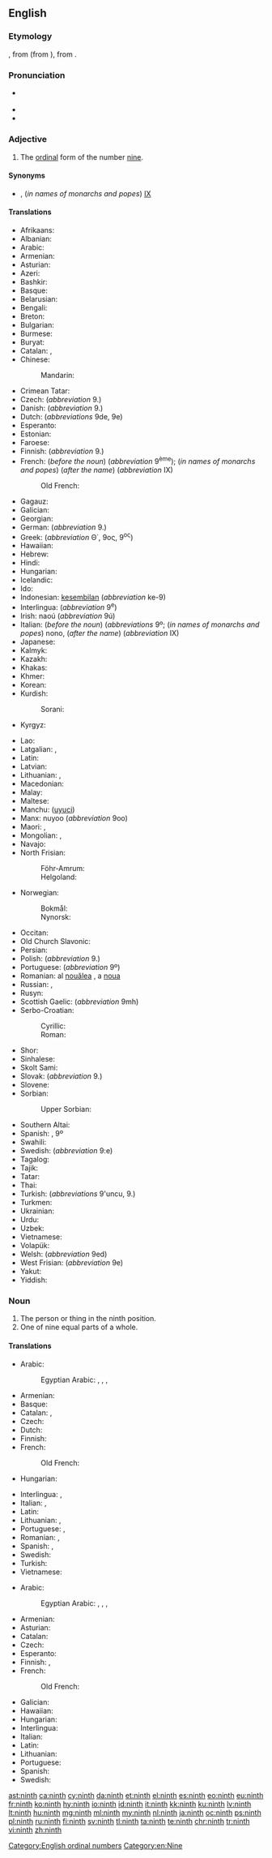 ==English==
{{wikipedia}}
{{number box|en|9}}

===Etymology===
{{etyl|enm|en}} {{m|enm|ninthe}}, from {{etyl|ang|en}} {{m|ang|nigoþa||tr=nigonthe}} (from {{m|ang|nigon||nine}}), from {{etyl|gem-pro|en}} {{m|gem-pro|*newundô}}.

===Pronunciation===
* {{a|UK|US}} {{IPA|/naɪnθ/|lang=en}}
* {{audio|en-us-ninth.ogg|Audio (US)|lang=en}}
* {{rhymes|aɪnθ|lang=en}}

===Adjective===
{{en-adj|-}}

# The [[ordinal]] form of the number [[nine]].

====Synonyms====
* {{l|en|9th}}, (''in names of monarchs and popes'') [[IX]]

====Translations====
{{trans-top|ordinal form of nine}}
* Afrikaans: {{t|af|negende}}
* Albanian: {{t+|sq|nëntë}}
* Arabic: {{t|ar|تَاسِع|m}}
* Armenian: {{t+|hy|իններորդ}}
* Asturian: {{t+|ast|novenu}}
* Azeri: {{t|az|doqquzuncu}}
* Bashkir: {{t|ba|туғыҙынсы|sc=Cyrl}}
* Basque: {{t+|eu|bederatzigarren}}
* Belarusian: {{t|be|дзявя́ты|m|sc=Cyrl}}
* Bengali: {{t|bn|নবম|tr=nôbôm}}
* Breton: {{t+|br|navvet}}
* Bulgarian: {{t|bg|деве́ти|m|sc=Cyrl}}
* Burmese: {{t+|my|နဝမ|sc=Mymr}}
* Buryat: {{t|bua|юһэдэхи}}
* Catalan: {{t|ca|novè}}, {{t|ca|9è}}
* Chinese:
*: Mandarin: {{t+|cmn|第九|tr=dìjiǔ|sc=Hani}}
* Crimean Tatar: {{t|crh|doquzıncı}}
* Czech: {{t+|cs|devátý}} (''abbreviation'' 9.)
* Danish: {{t+|da|niende}} (''abbreviation'' 9.)
* Dutch: {{t+|nl|negende}} (''abbreviations'' 9de, 9e)
* Esperanto: {{t+|eo|naŭa}}
* Estonian: {{t|et|üheksas}}
* Faroese: {{t|fo|níggjundi}}
* Finnish: {{t+|fi|yhdeksäs}} (''abbreviation'' 9.)
* French: {{t+|fr|neuvième}} (''before the noun'') (''abbreviation'' 9<sup>ème</sup>); (''in names of monarchs and popes'') {{t+|fr|neuf}} (''after the name'') (''abbreviation'' IX)
*: Old French: {{t|fro|neufyesme}}
* Gagauz: {{t|gag|dokuzuncu}}
* Galician: {{t+|gl|noveno|m}}
* Georgian: {{t|ka|მეცხრე}}
* German: {{t+|de|neunte}} (''abbreviation'' 9.)
* Greek: {{t+|el|ένατος}} (''abbreviation'' Θ΄, 9ος, 9<sup>ος</sup>)
* Hawaiian: {{t|haw|iwa}}
* Hebrew: {{t|he|תשיעי|tr=tshi'i|sc=Hebr}}
* Hindi: {{t|hi|नवां|tr=navā̃|sc=Deva}}
* Hungarian: {{t+|hu|kilencedik}}
* Icelandic: {{t|is|níggjundi}}
* Ido: {{t+|io|nonesma}}
* Indonesian: [[kesembilan]] (''abbreviation'' ke-9)
* Interlingua: {{t|ia|none}} (''abbreviation'' 9<sup>e</sup>)
* Irish: naoú (''abbreviation'' 9ú)
* Italian: {{t+|it|nono}} (''before the noun'') (''abbreviations'' 9º; (''in names of monarchs and popes'') nono, (''after the name'') (''abbreviation'' IX)
* Japanese: {{t|ja|九番目|tr=きゅうばんめ, kyūban-me|sc=Jpan}}
* Kalmyk: {{t|xal|йисдгч}}
* Kazakh: {{t|kk|тоғызыншы|sc=Cyrl}}
* Khakas: {{t|kjh|тоғызынӌы|sc=Cyrl}}
* Khmer: {{t|km|ទីប្រាំបួន|tr=tii pram buən|sc=Khmr}}
* Korean: {{t+|ko|아홉째|sc=Hang}}
* Kurdish:
*: Sorani: {{t|ku|نۆیه‌م}}
* Kyrgyz: {{t+|ky|тогузунчу|sc=Cyrl}}
{{trans-mid}}
* Lao: {{t|lo|ທີ່ເກົ້າ|sc=Laoo}}
* Latgalian: {{t|ltg|deveits|m}}, {{t|ltg|deveita|f}}
* Latin: {{t+|la|nonus}}
* Latvian: {{t+|lv|devītais}}
* Lithuanian: {{t+|lt|devintas|m}}, {{t|lt|devinta|f}}
* Macedonian: {{t|mk|деветти|m|sc=Cyrl}}
* Malay: {{t+|ms|kesembilan}}
* Maltese: {{t|mt|id-disa'}}
* Manchu: ([[uyuci]])
* Manx: nuyoo (''abbreviation'' 9oo)
* Maori: {{t|mi|tuaiwa}}, {{t|mi|te iwa}}
* Mongolian: {{t|mn|есдүгээр|sc=Cyrl}}, {{t|mn|есдэх|sc=Cyrl}}
* Navajo: {{t|nv|náhástʼéí góneʼ}}
* North Frisian:
*: Föhr-Amrum: {{t|frr|njüügenst}}
*: Helgoland: {{t|frr|neägens}}
* Norwegian:
*: Bokmål: {{t+|nb|niende}}
*: Nynorsk: {{t|nn|niande}}
* Occitan: {{t+|oc|noven}}
* Old Church Slavonic: {{t|cu|дєвѧтъ|sc=Cyrs}}
* Persian: {{t+|fa|نهم|tr=nohom|sc=fa-Arab}}
* Polish: {{t+|pl|dziewiąty}} (''abbreviation'' 9.) <!-- [[dziewiąta]] {{f}}, [[dziewiąte]] {{n}} -->
* Portuguese: {{t+|pt|nono}} (''abbreviation'' 9º)
* Romanian: al [[nouălea]] {{g|m}}, a [[noua]] {{g|f}}
* Russian: {{t+|ru|девя́тый|m}}, {{qualifier|abbreviation}} {{t|ru|9-ый}}
* Rusyn: {{t|rue|девя́тый|sc=Cyrl}}
* Scottish Gaelic: {{t|gd|naoidheamh}} (''abbreviation'' 9mh)
* Serbo-Croatian:
*: Cyrillic: {{t|sh|девети|m}}
*: Roman: {{t+|sh|deveti|m}}
* Shor: {{t|cjs|тоғузынчы}}
* Sinhalese: {{t|si|නවවැනි|sc=Sinh}}
* Skolt Sami: {{t|sms|ååucad}}
* Slovak: {{t|sk|deviaty}} (''abbreviation'' 9.)
* Slovene: {{t+|sl|deveti|m}}
* Sorbian:
*: Upper Sorbian: {{t+|hsb|dźewjaty}}
* Southern Altai: {{t|alt|тогузынчы|tr=toguzınçı|sc=Cyrl}}
* Spanish: {{t+|es|noveno}}, {{qualifier|abbreviation}} 9º
* Swahili: {{t|sw|ya tisa}}
* Swedish: {{t+|sv|nionde}} (''abbreviation'' 9:e)
* Tagalog: {{t|tl|ikasiyam}}
* Tajik: {{t|tg|нуҳум|sc=Cyrl}}
* Tatar: {{t|tt|тугызынчы|sc=Cyrl}}
* Thai: {{t|th|ที่เก้า|tr=têe gâo|sc=Thai}}
* Turkish: {{t+|tr|dokuzuncu}} (''abbreviations'' 9'uncu, 9.)
* Turkmen: {{t|tk|dokuzynjy}}
* Ukrainian: {{t+|uk|дев'я́тий|m|sc=Cyrl}}
* Urdu: {{t|ur|نواں|tr=navā̃|sc=ur-Arab}}
* Uzbek: {{t+|uz|toʻqqizinchi}}
* Vietnamese: {{t|vi|thứ chín}}
* Volapük: {{t+|vo|zülid}}
* Welsh: {{t+|cy|nawfed}} (''abbreviation'' 9ed)
* West Frisian: {{t|fy|njoggende}} (''abbreviation'' 9e)
* Yakut: {{t|sah|тохсус|sc=Cyrl}}
* Yiddish: {{t|yi|נײַנט|tr=naynt|sc=Hebr}}
{{trans-bottom}}

===Noun===
{{en-noun}}

# The person or thing in the ninth position.
# One of nine equal parts of a whole.

====Translations====
{{trans-top|something in the ninth position}}
* Arabic:
*: Egyptian Arabic: {{t|arz|تاسع|m|sc=Arab}}, {{t|arz|تاسعة|f|sc=Arab}}, {{t|arz|táseɛ|m|sc=Arab}}, {{t|arz|tasɛa|f|sc=Arab}}
* Armenian: {{t+|hy|իններորդ}}
* Basque: {{t+|eu|bederatzigarren}}
* Catalan: {{t|ca|novè|m}}, {{t|ca|novena|f}}
* Czech: {{t+|cs|devátý|m}}
* Dutch: {{t+|nl|negende}}
* Finnish: {{t+|fi|yhdeksäs}}
* French: {{t+|fr|neuvième|m|f}}
*: Old French: {{t|fro|neufyesme}}
* Hungarian: {{t+|hu|kilencedik}}
{{trans-mid}}
* Interlingua: {{t|ia|nono|m}}, {{t|ia|nona|f}}
* Italian: {{t+|it|nono|m}}, {{t+|it|nona|f}}
* Latin: {{t+|la|nonus}}
* Lithuanian: {{t+|lt|devintas|m}}, {{t|lt|devinta|f}}
* Portuguese: {{t+|pt|nono|m}}, {{t+|pt|nona|f}}
* Romanian: {{t|ro|cel al nouălea|m}}, {{t|ro|cea a noua|f}}
* Spanish: {{t+|es|noveno|m}}, {{t+|es|novena|f}}
* Swedish: {{t+|sv|nia|c}}
* Turkish: {{t+|tr|dokuzuncu}}
* Vietnamese: {{t|vi|phần chín}}
{{trans-bottom}}

{{trans-top|one of nine equal parts of a whole}}
* Arabic: {{t|ar|تُسْع|m}}
*: Egyptian Arabic: {{t|arz|تُسع|m|sc=Arab}}, {{t|arz|واحد على تسعة|m|sc=Arab}}, {{t|arz|tosɛ|m|sc=Arab}}, {{t|arz|wáħed ɛala tesɛa|m|sc=Arab}}
* Armenian: {{t+|hy|իններորդ}}
* Asturian: {{t+|ast|novenu|m}}
* Catalan: {{t|ca|novè|m}}
* Czech: {{t+|cs|devítina|f}}
* Esperanto: {{t|eo|naŭono}}
* Finnish: {{t|fi|yhdeksäsosa}}, {{t|fi|yhdeksännes}}
* French: {{t+|fr|neuvième|m}}
*: Old French: {{t|fro|neufyesme}}
{{trans-mid}}
* Galician: {{t+|gl|noveno|m}}
* Hawaiian: {{t|haw|hapaiwa}}
* Hungarian: {{t+|hu|kilenced}}
* Interlingua: {{t|ia|nono|m}}
* Italian: {{t+|it|nono|m}}
* Latin: {{t|la|nonum|n}}
* Lithuanian: {{t|lt|devintadalis|m}}
* Portuguese: {{t+|pt|nono|m}}
* Spanish: {{t+|es|noveno}}
* Swedish: {{t+|sv|niondel|c}}
{{trans-bottom}}

[[Category:English ordinal numbers]]
[[Category:en:Nine]]

[[ast:ninth]]
[[ca:ninth]]
[[cy:ninth]]
[[da:ninth]]
[[et:ninth]]
[[el:ninth]]
[[es:ninth]]
[[eo:ninth]]
[[eu:ninth]]
[[fr:ninth]]
[[ko:ninth]]
[[hy:ninth]]
[[io:ninth]]
[[id:ninth]]
[[it:ninth]]
[[kk:ninth]]
[[ku:ninth]]
[[lv:ninth]]
[[lt:ninth]]
[[hu:ninth]]
[[mg:ninth]]
[[ml:ninth]]
[[my:ninth]]
[[nl:ninth]]
[[ja:ninth]]
[[oc:ninth]]
[[ps:ninth]]
[[pl:ninth]]
[[ru:ninth]]
[[fi:ninth]]
[[sv:ninth]]
[[tl:ninth]]
[[ta:ninth]]
[[te:ninth]]
[[chr:ninth]]
[[tr:ninth]]
[[vi:ninth]]
[[zh:ninth]]